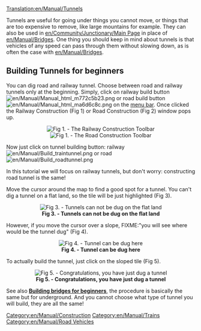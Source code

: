 [[Translation:en/Manual/Tunnels]]
[[Category:en/Manual/Construction]]
[[Category:en/Manual/Trains]]
[[Category:en/Manual/Road Vehicles]]

Tunnels are useful for going under things you cannot move, or things that are too expensive to remove, like large mountains for example. They can also be used in [[en/Community/Junctionary/Main Page]] in place of [[en/Manual/Bridges]]. One thing you should keep in mind about tunnels is that vehicles of any speed can pass through them without slowing down, as is often the case with [[en/Manual/Bridges]].


==Building Tunnels for beginners==
You can dig road and railway tunnel. Choose between road and railway tunnels only at the beginning. Simply, click on railway build button [[File:en/Manual/Manual html m772c5b23.png]] or road build button [[File:en/Manual/Manual html ma6d6c8c.png]] on the [[en/Manual/Game interface|menu bar]]. Once clicked the Railway Construction (Fig 1) or Road Construction (Fig 2) window pops up.

<center>[[File:en/Manual/Railroad Construction.png|center|frame|'''Fig 1. - The Railway Construction Toolbar''']]
[[File:en/Manual/Road constructionnew.png|center|frame|'''Fig 1. - The Road Construction Toolbar''']]
</center>

Now just click on tunnel building button: railway [[File:en/Manual/Build traintunnel.png]] or road [[File:en/Manual/Build roadtunnel.png]]

In this tutorial we will focus on railway tunnels, but don't worry: constructing road tunnel is the same!

Move the cursor around the map to find a good spot for a tunnel. You can't dig a tunnel on a flat land, so the tile will be just highlighted (Fig 3).
<center>[[File:en/Manual/Tunnel try.png|center|frame|'''Fig 3. - Tunnels can not be dug on the flat land''']]</center>

However, if you move the cursor over a slope, FIXME:"you will see where would be the tunnel dug" (Fig 4).
<center>[[File:en/Manual/Tunnel prepare first.png|center|frame|'''Fig 4. - Tunnel can be dug here''']]</center>

To actually build the tunnel, just click on the sloped tile (Fig 5).
<center>[[File:en/Manual/Tunnel built first.png|center|frame|'''Fig 5. - Congratulations, you have just dug a tunnel''']]</center>


See also '''[[en/Manual/Bridges#building-bridges-for-beginners|Building bridges for beginners]]''', the procedure is basically the same but for underground.
And you cannot choose what type of tunnel you will build, they are all the same!